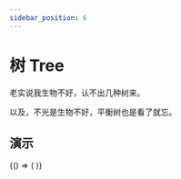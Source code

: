 ```yaml
---
sidebar_position: 6
---
```



# 树 Tree

老实说我生物不好，认不出几种树来。

以及，不光是生物不好，平衡树也是看了就忘。

## 演示

<BrowserOnly>
  {() => (<ThemeProvider>
    <Grid xGap={16} cols={2} style={{
      alignItems: 'flex-start'
    }}>
      <Grid yGap={16} cols={1}>
        <CodeBlock title="基础"
                   description={'好在这颗树不是活的，也不平衡。'}
                   code={String(BasicCode)}>
          <Basic />
        </CodeBlock>
      </Grid>
      <Grid yGap={16} cols={1}>
        <CodeBlock title="自定义 key 和 label 的字段"
                   description={'后端会传来各种各样的数据。'}
                   code={String(CustomKeyAndLabelCode)}>
          <CustomKeyAndLabel />
        </CodeBlock>
      </Grid>
    </Grid>
  </ThemeProvider>)}
</BrowserOnly>